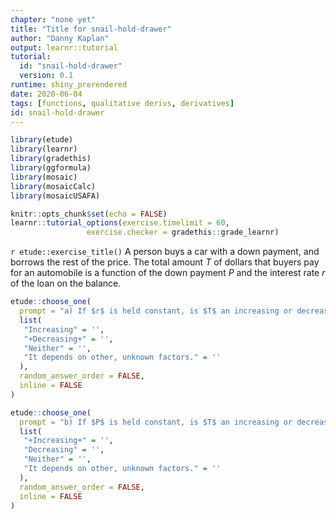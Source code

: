 ```yaml
---
chapter: "none yet"
title: "Title for snail-hold-drawer"
author: "Danny Kaplan"
output: learnr::tutorial
tutorial:
  id: "snail-hold-drawer"
  version: 0.1
runtime: shiny_prerendered
date: 2020-06-04 
tags: [functions, qualitative derivs, derivatives]
id: snail-hold-drawer
---
```


```r
library(etude)
library(learnr)
library(gradethis)
library(ggformula)
library(mosaic)
library(mosaicCalc)
library(mosaicUSAFA)

knitr::opts_chunk$set(echo = FALSE)
learnr::tutorial_options(exercise.timelimit = 60, 
                 exercise.checker = gradethis::grade_learnr)
```


`r etude::exercise_title()` A person buys a car with a down payment, and borrows the rest of the price. The total amount $T$ of dollars that buyers pay for an automobile is a function of the down payment $P$ and the interest rate $r$ of the loan on the balance. 

```r
etude::choose_one(
  prompt = "a) If $r$ is held constant, is $T$ an increasing or decreasing function of $P$?",
  list(
   "Increasing" = '',
   "+Decreasing+" = '',
   "Neither" = '',
   "It depends on other, unknown factors." = ''
  ),
  random_answer_order = FALSE,
  inline = FALSE
)
```


  




```r
etude::choose_one(
  prompt = "b) If $P$ is held constant, is $T$ an increasing or decreasing function of $r$?",
  list(
   "+Increasing+" = '',
   "Decreasing" = '',
   "Neither" = '',
   "It depends on other, unknown factors." = ''
  ),
  random_answer_order = FALSE,
  inline = FALSE
)
```


  



